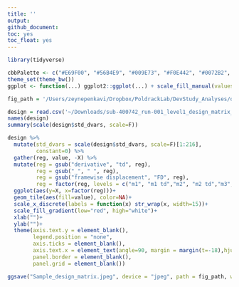 ```yaml
---
title: ''
output:
github_document:
toc: yes
toc_float: yes
---
```


```r
library(tidyverse)

cbbPalette <- c("#E69F00", "#56B4E9", "#009E73", "#F0E442", "#0072B2", "#D55E00", "#CC79A7")
theme_set(theme_bw())
ggplot <- function(...) ggplot2::ggplot(...) + scale_fill_manual(values=cbbPalette) + scale_color_manual(values=cbbPalette)+theme(legend.position="bottom")

fig_path = '/Users/zeynepenkavi/Dropbox/PoldrackLab/DevStudy_Analyses/output/figures/'
```

```r
design = read.csv('~/Downloads/sub-400742_run-001_level1_design_matrix_centpo.csv')
names(design)
summary(scale(design$std_dvars, scale=F))
```


```r
design %>%
  mutate(std_dvars = scale(design$std_dvars, scale=F)[1:216],
         constant=0) %>%
  gather(reg, value, -X) %>%
  mutate(reg = gsub("derivative", "td", reg),
         reg = gsub("_", " ", reg),
         reg = gsub("framewise displacement", "FD", reg),
         reg = factor(reg, levels = c("m1", "m1 td","m2", "m2 td","m3", "m3 td", "m4", "m4 td", "m1 rt", "m1 rt td",  "m2 rt", "m2 rt td",  "m3 rt", "m3 rt td",  "m4 rt", "m4 rt td", "gain","gain td","loss", "loss td","junk", "junk td","rot x", "rot x td", "rot x sq", "rot x sq td", "rot y", "rot y td", "rot y sq", "rot y sq td", "rot z", "rot z td", "rot z sq", "rot z sq td", "trans x", "trans x td", "trans x sq", "trans x sq td", "trans y", "trans y td", "trans y sq", "trans y sq td", "trans z", "trans z td", "trans z sq", "trans z sq td", "FD", "std dvars", "scrub","drift 1", "drift 2", "constant"))) %>%
  ggplot(aes(y=X, x=factor(reg)))+
  geom_tile(aes(fill=value), color=NA)+
  scale_x_discrete(labels = function(x) str_wrap(x, width=15))+
  scale_fill_gradient(low="red", high="white")+
  xlab("")+
  ylab("")+
  theme(axis.text.y = element_blank(),
        legend.position = "none",
        axis.ticks = element_blank(),
        axis.text.x = element_text(angle=90, margin = margin(t=-18),hjust=0.95,vjust=0.2),
        panel.border = element_blank(),
        panel.grid = element_blank())

ggsave("Sample_design_matrix.jpeg", device = "jpeg", path = fig_path, width = 9, height = 5, units = "in", dpi = 450)
```
